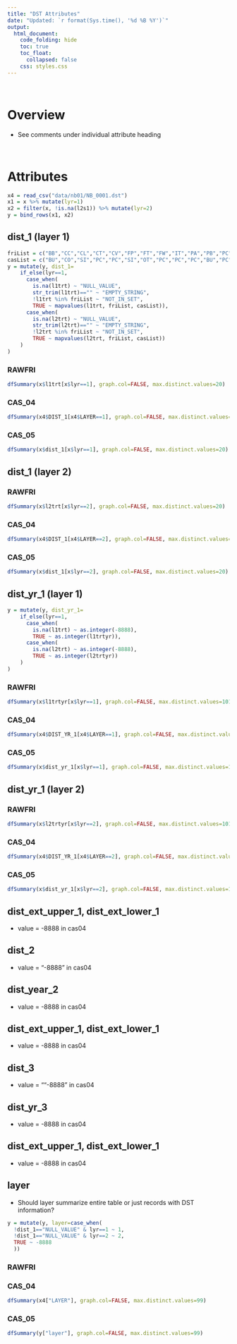 ```yaml
---  
title: "DST Attributes"
date: "Updated: `r format(Sys.time(), '%d %B %Y')`"
output:  
  html_document:  
    code_folding: hide
    toc: true
    toc_float:
      collapsed: false
    css: styles.css
---  
```


<br>

# Overview

  * See comments under individual attribute heading

<br>

# Attributes

```r
x4 = read_csv("data/nb01/NB_0001.dst")
x1 = x %>% mutate(lyr=1)
x2 = filter(x, !is.na(l2s1)) %>% mutate(lyr=2)
y = bind_rows(x1, x2)
```

## dist_1 (layer 1) {.tabset}

```r
friList = c("BB","CC","CL","CT","CV","FP","FT","FW","IT","PA","PB","PC","PL","PT","RC","RR","SA","SC","SH","SR","ST","TI","TP")
casList = c("BU","CO","SI","PC","PC","SI","OT","PC","PC","PC","BU","PC","SI","OT","PC","OT","PC","PC","PC","PC","PC","SI","PC")
y = mutate(y, dist_1=
    if_else(lyr==1,
      case_when(
        is.na(l1trt) ~ "NULL_VALUE",
        str_trim(l1trt)=="" ~ "EMPTY_STRING",
        !l1trt %in% friList ~ "NOT_IN_SET",
        TRUE ~ mapvalues(l1trt, friList, casList)),
      case_when(
        is.na(l2trt) ~ "NULL_VALUE",
        str_trim(l2trt)=="" ~ "EMPTY_STRING",
        !l2trt %in% friList ~ "NOT_IN_SET",
        TRUE ~ mapvalues(l2trt, friList, casList))
    )
)      
```

### RAWFRI
```r
dfSummary(x$l1trt[x$lyr==1], graph.col=FALSE, max.distinct.values=20)
```

### CAS_04
```r
dfSummary(x4$DIST_1[x4$LAYER==1], graph.col=FALSE, max.distinct.values=20)
```

### CAS_05
```r
dfSummary(x$dist_1[x$lyr==1], graph.col=FALSE, max.distinct.values=20)
```

## dist_1 (layer 2) {.tabset}

### RAWFRI
```r
dfSummary(x$l2trt[x$lyr==2], graph.col=FALSE, max.distinct.values=20)
```

### CAS_04
```r
dfSummary(x4$DIST_1[x4$LAYER==2], graph.col=FALSE, max.distinct.values=20)
```

### CAS_05
```r
dfSummary(x$dist_1[x$lyr==2], graph.col=FALSE, max.distinct.values=20)
```

## dist_yr_1 (layer 1) {.tabset}

```r
y = mutate(y, dist_yr_1=
    if_else(lyr==1,
      case_when(
        is.na(l1trt) ~ as.integer(-8888),
        TRUE ~ as.integer(l1trtyr)),
      case_when(
        is.na(l2trt) ~ as.integer(-8888),
        TRUE ~ as.integer(l2trtyr))
    )
)
```

### RAWFRI
```r
dfSummary(x$l1trtyr[x$lyr==1], graph.col=FALSE, max.distinct.values=101)
```

### CAS_04
```r
dfSummary(x4$DIST_YR_1[x4$LAYER==1], graph.col=FALSE, max.distinct.values=101)
```

### CAS_05
```r
dfSummary(x$dist_yr_1[x$lyr==1], graph.col=FALSE, max.distinct.values=101)
```

## dist_yr_1 (layer 2) {.tabset}

### RAWFRI
```r
dfSummary(x$l2trtyr[x$lyr==2], graph.col=FALSE, max.distinct.values=101)
```

### CAS_04
```r
dfSummary(x4$DIST_YR_1[x4$LAYER==2], graph.col=FALSE, max.distinct.values=101)
```

### CAS_05
```r
dfSummary(x$dist_yr_1[x$lyr==2], graph.col=FALSE, max.distinct.values=101)
```

## dist_ext_upper_1, dist_ext_lower_1 {.tabset}

  * value = -8888 in cas04

## dist_2 {.tabset}

* value = "-8888" in cas04

## dist_year_2 {.tabset}

* value = -8888 in cas04

## dist_ext_upper_1, dist_ext_lower_1 {.tabset}

* value = -8888 in cas04

## dist_3 {.tabset}

* value = ""-8888" in cas04

## dist_yr_3 {.tabset}

* value = -8888 in cas04

## dist_ext_upper_1, dist_ext_lower_1 {.tabset}

* value = -8888 in cas04

## layer {.tabset}

  * Should layer summarize entire table or just records with DST information?

```r
y = mutate(y, layer=case_when(
  !dist_1=="NULL_VALUE" & lyr==1 ~ 1,
  !dist_1=="NULL_VALUE" & lyr==2 ~ 2,
  TRUE ~ -8888
  ))
```

### RAWFRI

### CAS_04

```r
dfSummary(x4["LAYER"], graph.col=FALSE, max.distinct.values=99)
```

### CAS_05

```r
dfSummary(y["layer"], graph.col=FALSE, max.distinct.values=99)
```

